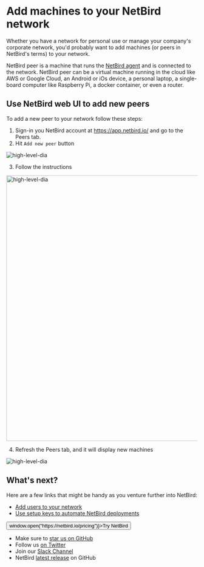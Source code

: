 
# Add machines to your NetBird network

Whether you have a network for personal use or manage your company's corporate network, you'd probably want to add machines
(or peers in NetBird's terms) to your network.

NetBird peer is a machine that runs the [NetBird agent](/about-netbird/how-netbird-works#client-application)
and is connected to the network. NetBird peer can be a virtual machine running in the cloud like AWS or Google Cloud,
an Android or iOs device, a personal laptop, a single-board computer like Raspberry Pi, a docker container, or even a router.

## Use NetBird web UI to add new peers

To add a new peer to your network follow these steps:
1. Sign-in you NetBird account at https://app.netbird.io/ and go to the Peers tab.
2. Hit `Add new peer` button

<p>
    <img src="/docs-static/img/how-to-guides/add-new-peer-empty.png" alt="high-level-dia" class="imagewrapper"/>
</p>

3. Follow the instructions

<p>
    <img src="/docs-static/img/how-to-guides/add-new-peer-popup.png" alt="high-level-dia" width="700" class="imagewrapper"/>
</p>

4. Refresh the Peers tab, and it will display new machines

<p>
    <img src="/docs-static/img/how-to-guides/peer-list.png" alt="high-level-dia" class="imagewrapper"/>
</p>


## What's next?

Here are a few links that might be handy as you venture further into NetBird:

- [Add users to your network](/how-to/add-users-to-your-network.mdx)
- [Use setup keys to automate NetBird deployments](/how-to/register-machines-using-setup-keys.mdx)

<p float="center" >
    <Button name="button" className="button-5" onClick={() => window.open("https://netbird.io/pricing")}>Try NetBird</Button>
</p>

- Make sure to [star us on GitHub](https://github.com/netbirdio/netbird)
- Follow us [on Twitter](https://twitter.com/netbird)
- Join our [Slack Channel](https://join.slack.com/t/netbirdio/shared_invite/zt-vrahf41g-ik1v7fV8du6t0RwxSrJ96A)
- NetBird [latest release](https://github.com/netbirdio/netbird/releases) on GitHub
